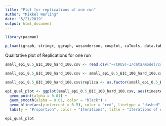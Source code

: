 ```yaml
---
title: "Plot for replications of one run"
author: "Mikkel Werling"
date: "5/21/2019"
output: html_document
---
```



```r
library(pacman)

p_load(igraph, stringr, ggraph, wesanderson, cowplot, caTools, data.table, permute, matrixStats, MCMCpack, tidyverse)
```


Qualitative plot of Replications for one run
```r
small_epi_0.5_BIC_100_hard_100.csv <- read.csv("~/CRUST-1/data/model7csv/small_epi_0.5_BIC_100_hard_100.csv", sep = ",")

small_epi_0.5_BIC_100_hard_100.csv <- small_epi_0.5_BIC_100_hard_100.csv[seq(1, nrow(small_epi_0.5_BIC_100_hard_100.csv), 25), ]

small_epi_0.5_BIC_100_hard_100.csv$replica <- as.factor(small_epi_0.5_BIC_100_hard_100.csv$replica)

epi_qual_plot <- ggplot(small_epi_0.5_BIC_100_hard_100.csv, aes(timestep, proportion_7, labels = replica))+
  geom_point(alpha = 0.01) +
  geom_smooth(alpha = 0.01, color = "black") +
  geom_hline(aes(yintercept = 0.5), color = "red", linetype = "dashed", size = 1) + 
  labs(y = "Proportion", color = "Iterations", title = "Iterations of one run") 

epi_qual_plot
```